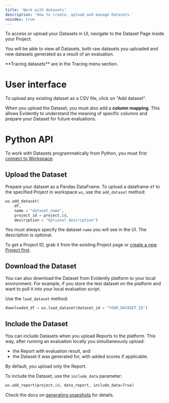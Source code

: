 ```yaml
---
title: 'Work with datasets'
description: 'How to create, upload and manage Datasets.'
noindex: true
---
```


To access or upload your Datasets in UI, navigate to the Dataset Page inside your Project.

You will be able to view all Datasets, both raw datasets you uploaded and new datasets generated as a result of an evaluation.

<Tip>
  **Tracing datasets** are in the Tracing menu section.
</Tip>

# User interface

To upload any existing dataset as a CSV file, click on "Add dataset".

When you upload the Dataset, you must also add a **column mapping**. This allows Evidently to understand the meaning of specific columns and prepare your Dataset for future evaluations.

# Python API

To work with Datasets programmatically from Python, you must first [connect to Workspace](../setup/cloud).

## Upload the Dataset

Prepare your dataset as a Pandas DataFrame. To upload a dataframe `df` to the specified Project in workspace `ws`, use the `add_dataset` method:

```python
ws.add_dataset(
    df,
    name = "dataset_name",
    project_id = project.id, 
    description = "Optional description")
```

You must always specify the dataset `name` you will see in the UI. The description is optional.

To get a Project ID, grab it from the existing Project page or [create a new Project first](projects_manage).

## Download the Dataset

You can also download the Dataset from Evidently platform to your local environment. For example, if you store the test dataset on the platform and want to pull it into your local evaluation script.

Use the `load_dataset` method:

```python
downloaded_df = ws.load_dataset(dataset_id = "YOUR_DATASET_ID") 
```

## Include the Dataset

You can include Datasets when you upload Reports to the platform. This way, after running an evaluation locally you simultaneously upload:
* the Report with evaluation result, and 
* the Dataset it was generated for, with added scores if applicable.

By default, you upload only the Report. 

To include the Dataset, use the `include_data` parameter:

```python
ws.add_report(project.id, data_report, include_data=True)
```

Check the docs on [generating snapshots](../library/snapshots) for details.